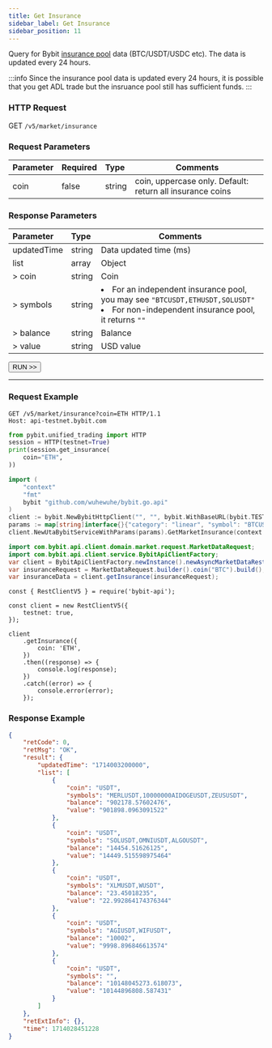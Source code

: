 ---
title: Get Insurance
sidebar_label: Get Insurance
sidebar_position: 11
---

Query for Bybit <a href="https://www.bybit.com/en/announcement-info/insurance-fund/">insurance pool</a> data (BTC/USDT/USDC etc). The data is updated every 24 hours.

:::info
Since the insurance pool data is updated every 24 hours, it is possible that you get ADL trade but the insruance pool still has sufficient funds.
:::

### HTTP Request
GET `/v5/market/insurance`

### Request Parameters
| Parameter | Required | Type | Comments|
|:----- |:-------|:-----|------ |
|coin |false |string |coin, uppercase only. Default: return all insurance coins|

### Response Parameters
| Parameter | Type | Comments|
|:----- |:-----|----- |
|updatedTime |string |Data updated time (ms) |
|list |array |Object |
|> coin |string |Coin |
|> symbols |string |<li>For an independent insurance pool, you may see <code>"BTCUSDT,ETHUSDT,SOLUSDT"</code></li><li>For non-independent insurance pool, it returns <code>""</code></li>|
|> balance |string |Balance |
|> value |string |USD value |

<a href="/api-explorer/v5/market/insurance"><Button>RUN >></Button></a>

---

### Request Example

<Tabs groupId="programming-languages">
<TabItem value="http" label="HTTP">

```http
GET /v5/market/insurance?coin=ETH HTTP/1.1
Host: api-testnet.bybit.com
```

</TabItem>
<TabItem value="python" label="Python">

```python
from pybit.unified_trading import HTTP
session = HTTP(testnet=True)
print(session.get_insurance(
    coin="ETH",
))
```

</TabItem>
<TabItem value="GO" label="GO">

```go
import (
	"context"
	"fmt"
	bybit "github.com/wuhewuhe/bybit.go.api"
)
client := bybit.NewBybitHttpClient("", "", bybit.WithBaseURL(bybit.TESTNET))
params := map[string]interface{}{"category": "linear", "symbol": "BTCUSDT"}
client.NewUtaBybitServiceWithParams(params).GetMarketInsurance(context.Background())
```

</TabItem>
<TabItem value="java" label="Java">

```java
import com.bybit.api.client.domain.market.request.MarketDataRequest;
import com.bybit.api.client.service.BybitApiClientFactory;
var client = BybitApiClientFactory.newInstance().newAsyncMarketDataRestClient();
var insuranceRequest = MarketDataRequest.builder().coin("BTC").build();
var insuranceData = client.getInsurance(insuranceRequest);
```

</TabItem>
<TabItem value="Node" label="Node.js">

```n4js
const { RestClientV5 } = require('bybit-api');

const client = new RestClientV5({
    testnet: true,
});

client
    .getInsurance({
        coin: 'ETH',
    })
    .then((response) => {
        console.log(response);
    })
    .catch((error) => {
        console.error(error);
    });
```

</TabItem>
</Tabs>

### Response Example

```json
{
    "retCode": 0,
    "retMsg": "OK",
    "result": {
        "updatedTime": "1714003200000",
        "list": [
            {
                "coin": "USDT",
                "symbols": "MERLUSDT,10000000AIDOGEUSDT,ZEUSUSDT",
                "balance": "902178.57602476",
                "value": "901898.0963091522"
            },
            {
                "coin": "USDT",
                "symbols": "SOLUSDT,OMNIUSDT,ALGOUSDT",
                "balance": "14454.51626125",
                "value": "14449.515598975464"
            },
            {
                "coin": "USDT",
                "symbols": "XLMUSDT,WUSDT",
                "balance": "23.45018235",
                "value": "22.992864174376344"
            },
            {
                "coin": "USDT",
                "symbols": "AGIUSDT,WIFUSDT",
                "balance": "10002",
                "value": "9998.896846613574"
            },
            {
                "coin": "USDT",
                "symbols": "",
                "balance": "10148045273.618073",
                "value": "10144896808.587431"
            }
        ]
    },
    "retExtInfo": {},
    "time": 1714028451228
}
```
